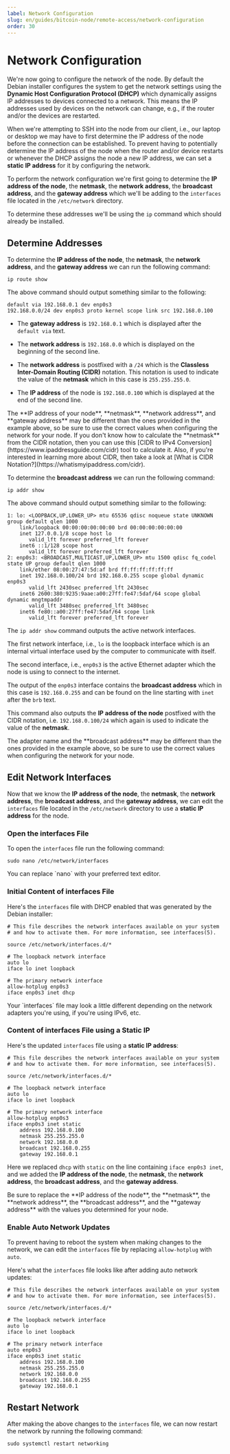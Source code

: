 ```yaml
---
label: Network Configuration
slug: en/guides/bitcoin-node/remote-access/network-configuration
order: 30
---
```



# Network Configuration

We're now going to configure the network of the node. By default the Debian installer configures the system to get the network settings using the **Dynamic Host Configuration Protocol (DHCP)** which dynamically assigns IP addresses to devices connected to a network. This means the IP addresses used by devices on the network can change, e.g., if the router and/or the devices are restarted.

When we're attempting to SSH into the node from our client, i.e., our laptop or desktop we may have to first determine the IP address of the node before the connection can be established. To prevent having to potentially determine the IP address of the node when the router and/or device restarts or whenever the DHCP assigns the node a new IP address, we can set a **static IP address** for it by configuring the network.

To perform the network configuration we're first going to determine the **IP address of the node**, the **netmask**, the **network address**, the **broadcast address**, and the **gateway address** which we'll be adding to the `interfaces` file located in the `/etc/network` directory.

To determine these addresses we'll be using the `ip` command which should already be installed.

## Determine Addresses

To determine the **IP address of the node**, the **netmask**, the **network address**, and the **gateway address** we can run the following command:

```sh:Determine IP Address, Netmask, Network Address, and Gateway Address
ip route show
```

The above command should output something similar to the following:

```sh:ip route show Output
default via 192.168.0.1 dev enp0s3
192.168.0.0/24 dev enp0s3 proto kernel scope link src 192.168.0.100
```

- The **gateway address** is `192.168.0.1` which is displayed after the `default via` text.

- The **network address** is `192.168.0.0` which is displayed on the beginning of the second line.

- The **network address** is postfixed with a `/24` which is the **Classless Inter-Domain Routing (CIDR)** notation. This notation is used to indicate the value of the **netmask** which in this case is `255.255.255.0`.

- The **IP address** of the node is `192.168.0.100` which is displayed at the end of the second line.

<Callout client:load type="warning">
  The **IP address of your node**, **netmask**, **network address**, and **gateway address** may be different than the ones provided in the example above, so be sure to use the correct values when configuring the network for your node.
</Callout>

<Callout client:load type="tip">
  If you don't know how to calculate the **netmask** from the CIDR notation, then you can use this [CIDR to IPv4 Conversion](https://www.ipaddressguide.com/cidr) tool to calculate it. Also, if you're interested in learning more about CIDR, then take a look at [What is CIDR Notation?](https://whatismyipaddress.com/cidr).
</Callout>

To determine the **broadcast address** we can run the following command:

```sh:Determine Broadcast Address
ip addr show
```

The above command should output something similar to the following:

```sh:ip addr show Output
1: lo: <LOOPBACK,UP,LOWER_UP> mtu 65536 qdisc noqueue state UNKNOWN group default qlen 1000
    link/loopback 00:00:00:00:00:00 brd 00:00:00:00:00:00
    inet 127.0.0.1/8 scope host lo
       valid_lft forever preferred_lft forever
    inet6 ::1/128 scope host
       valid_lft forever preferred_lft forever
2: enp0s3: <BROADCAST,MULTICAST,UP,LOWER_UP> mtu 1500 qdisc fq_codel state UP group default qlen 1000
    link/ether 08:00:27:47:5d:af brd ff:ff:ff:ff:ff:ff
    inet 192.168.0.100/24 brd 192.168.0.255 scope global dynamic enp0s3
       valid_lft 2430sec preferred_lft 2430sec
    inet6 2600:380:9235:9aae:a00:27ff:fe47:5daf/64 scope global dynamic mngtmpaddr
       valid_lft 3480sec preferred_lft 3480sec
    inet6 fe80::a00:27ff:fe47:5daf/64 scope link
       valid_lft forever preferred_lft forever
```

The `ip addr show` command outputs the active network interfaces.

The first network interface, i.e., `lo` is the loopback interface which is an internal virtual interface used by the computer to communicate with itself.

The second interface, i.e., `enp0s3` is the active Ethernet adapter which the node is using to connect to the internet.

The output of the `enp0s3` interface contains the **broadcast address** which in this case is `192.168.0.255` and can be found on the line starting with `inet` after the `brb` text.

This command also outputs the **IP address of the node** postfixed with the CIDR notation, i.e. `192.168.0.100/24` which again is used to indicate the value of the **netmask**.

<Callout client:load type="warning">
  The adapter name and the **broadcast address** may be different than the ones provided in the example above, so be sure to use the correct values when configuring the network for your node.
</Callout>

## Edit Network Interfaces

Now that we know the **IP address of the node**, the **netmask**, the **network address**, the **broadcast address**, and the **gateway address**, we can edit the `interfaces` file located in the `/etc/network` directory to use a **static IP address** for the node.

### Open the interfaces File

To open the `interfaces` file run the following command:

```sh:Open interfaces File
sudo nano /etc/network/interfaces
```

<Callout client:load type="tip">
  You can replace `nano` with your preferred text editor.
</Callout>

### Initial Content of interfaces File

Here's the `interfaces` file with DHCP enabled that was generated by the Debian installer:

```sh:interfaces File with DHCP Enabled
# This file describes the network interfaces available on your system
# and how to activate them. For more information, see interfaces(5).

source /etc/network/interfaces.d/*

# The loopback network interface
auto lo
iface lo inet loopback

# The primary network interface
allow-hotplug enp0s3
iface enp0s3 inet dhcp
```

<Callout client:load type="info">
  Your `interfaces` file may look a little different depending on the network adapters you're using, if you're using IPv6, etc.
</Callout>

### Content of interfaces File using a Static IP

Here's the updated `interfaces` file using a **static IP address**:

```sh:interfaces File with Static IP Address
# This file describes the network interfaces available on your system
# and how to activate them. For more information, see interfaces(5).

source /etc/network/interfaces.d/*

# The loopback network interface
auto lo
iface lo inet loopback

# The primary network interface
allow-hotplug enp0s3
iface enp0s3 inet static
	address 192.168.0.100
	netmask 255.255.255.0
	network 192.168.0.0
	broadcast 192.168.0.255
	gateway 192.168.0.1
```

Here we replaced `dhcp` with `static` on the line containing `iface enp0s3 inet`, and we added the **IP address of the node**, the **netmask**, the **network address**, the **broadcast address**, and the **gateway address**.

<Callout client:load type="warning">
  Be sure to replace the **IP address of the node**, the **netmask**, the **network address**, the **broadcast address**, and the **gateway address** with the values you determined for your node.
</Callout>

### Enable Auto Network Updates

To prevent having to reboot the system when making changes to the network, we can edit the `interfaces` file by replacing `allow-hotplug` with `auto`.

Here's what the `interfaces` file looks like after adding auto network updates:

```sh:interfaces File with Auto Network Updates
# This file describes the network interfaces available on your system
# and how to activate them. For more information, see interfaces(5).

source /etc/network/interfaces.d/*

# The loopback network interface
auto lo
iface lo inet loopback

# The primary network interface
auto enp0s3
iface enp0s3 inet static
	address 192.168.0.100
	netmask 255.255.255.0
	network 192.168.0.0
	broadcast 192.168.0.255
	gateway 192.168.0.1
```

## Restart Network

After making the above changes to the `interfaces` file, we can now restart the network by running the following command:

```sh:Restart Network
sudo systemctl restart networking
```

